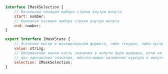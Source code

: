 
<Props of={TextField} />

```javascript
interface IMaskSelection {
    // Начальная позиция выбора строки внутри инпута
    start: number;
    // Конечная позиция выбора строки внутри инпута
    end: number;
}

export interface IMaskState {
    // Значение маски в маскированном формате, либо текущее, либо предыдущее, в зависимости от свойства
    value: string;
    // Обозначение какая часть значения в инпуты была выбрана, если не выбрано ничего, возвращает
    // два одинаковых значения, обозначающих положение курсора в инпуте
    selection: IMaskSelection;
}
```
